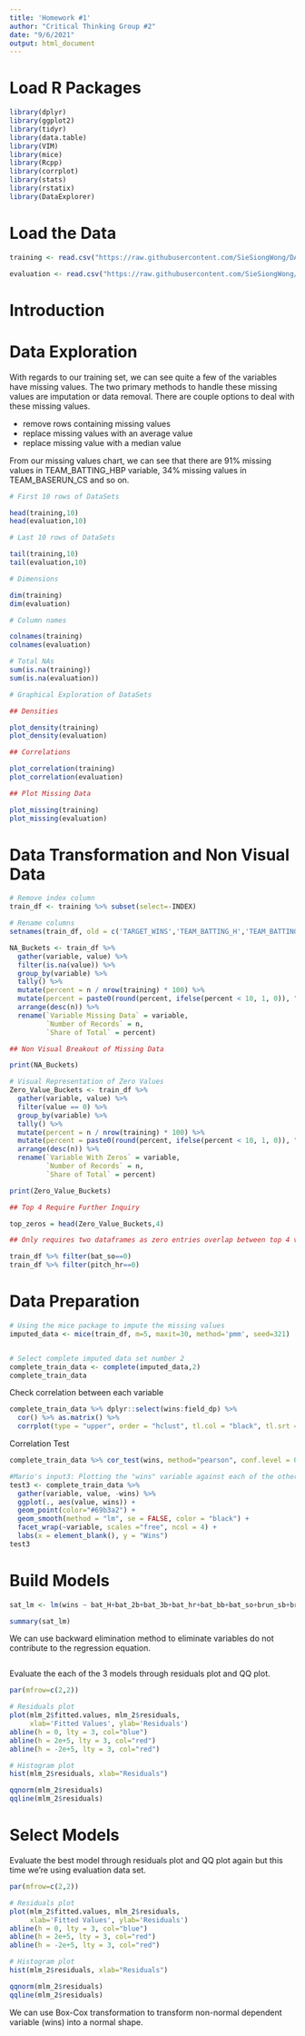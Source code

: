 ---
title: 'Homework #1'
author: "Critical Thinking Group #2"
date: "9/6/2021"
output: html_document
---

# Load R Packages

```{r Libraries}

library(dplyr)
library(ggplot2)
library(tidyr)
library(data.table)
library(VIM)
library(mice)
library(Rcpp)
library(corrplot)
library(stats)
library(rstatix)
library(DataExplorer)

```

# Load the Data

```{r Data Importation}

training <- read.csv("https://raw.githubusercontent.com/SieSiongWong/DATA-621/main/HW1/moneyball-training-data.csv", header=TRUE, sep=",")

evaluation <- read.csv("https://raw.githubusercontent.com/SieSiongWong/DATA-621/main/HW1/moneyball-evaluation-data.csv", header=TRUE, sep=",")

```

# Introduction



# Data Exploration

With regards to our training set, we can see quite a few of the variables have missing values. The two primary methods to handle these missing values are imputation or data removal.  There are couple options to deal with these missing values.

- remove rows containing missing values
- replace missing values with an average value
- replace missing value with a median value

From our missing values chart, we can see that there are 91% missing values in TEAM_BATTING_HBP variable, 34% missing values in TEAM_BASERUN_CS and so on.

```{r Data Exploration}

# First 10 rows of DataSets

head(training,10)
head(evaluation,10)

# Last 10 rows of DataSets

tail(training,10)
tail(evaluation,10)

# Dimensions

dim(training)
dim(evaluation)

# Column names

colnames(training)
colnames(evaluation)

# Total NAs
sum(is.na(training))
sum(is.na(evaluation))

# Graphical Exploration of DataSets

## Densities

plot_density(training)
plot_density(evaluation)

## Correlations

plot_correlation(training)
plot_correlation(evaluation)

## Plot Missing Data

plot_missing(training)
plot_missing(evaluation)


```


# Data Transformation and Non Visual Data

```{r Data Transformation}

# Remove index column
train_df <- training %>% subset(select=-INDEX)

# Rename columns
setnames(train_df, old = c('TARGET_WINS','TEAM_BATTING_H','TEAM_BATTING_2B','TEAM_BATTING_3B','TEAM_BATTING_HR','TEAM_BATTING_BB','TEAM_BATTING_SO','TEAM_BASERUN_SB','TEAM_BASERUN_CS','TEAM_BATTING_HBP','TEAM_PITCHING_H','TEAM_PITCHING_HR','TEAM_PITCHING_BB','TEAM_PITCHING_SO','TEAM_FIELDING_E','TEAM_FIELDING_DP'), new = c('wins','bat_H','bat_2b','bat_3b','bat_hr','bat_bb','bat_so','brun_sb','brun_cs','bat_hbp','pitch_h','pitch_hr','picth_bb','pitch_so','field_e','field_dp'))

```


```{r Non Visual Representation of NAs}
NA_Buckets <- train_df %>% 
  gather(variable, value) %>%
  filter(is.na(value)) %>%
  group_by(variable) %>%
  tally() %>%
  mutate(percent = n / nrow(training) * 100) %>%
  mutate(percent = paste0(round(percent, ifelse(percent < 10, 1, 0)), "%")) %>%
  arrange(desc(n)) %>%
  rename(`Variable Missing Data` = variable,
         `Number of Records` = n,
         `Share of Total` = percent)

## Non Visual Breakout of Missing Data

print(NA_Buckets)

# Visual Representation of Zero Values
Zero_Value_Buckets <- train_df %>% 
  gather(variable, value) %>%
  filter(value == 0) %>%
  group_by(variable) %>%
  tally() %>%
  mutate(percent = n / nrow(training) * 100) %>%
  mutate(percent = paste0(round(percent, ifelse(percent < 10, 1, 0)), "%")) %>%
  arrange(desc(n)) %>%
  rename(`Variable With Zeros` = variable,
         `Number of Records` = n,
         `Share of Total` = percent)

print(Zero_Value_Buckets)

## Top 4 Require Further Inquiry

top_zeros = head(Zero_Value_Buckets,4)

## Only requires two dataframes as zero entries overlap between top 4 variables

train_df %>% filter(bat_so==0)
train_df %>% filter(pitch_hr==0)

```

# Data Preparation

```{r Data Preparation}

# Using the mice package to impute the missing values
imputed_data <- mice(train_df, m=5, maxit=30, method='pmm', seed=321)


# Select complete imputed data set number 2
complete_train_data <- complete(imputed_data,2)
complete_train_data

```

Check correlation between each variable

```{r}

complete_train_data %>% dplyr::select(wins:field_dp) %>% 
  cor() %>% as.matrix() %>% 
  corrplot(type = "upper", order = "hclust", tl.col = "black", tl.srt = 45)

```
Correlation Test

```{r}

complete_train_data %>% cor_test(wins, method="pearson", conf.level = 0.95)

```

```{r}
#Mario's input3: Plotting the "wins" variable against each of the other variables, and drawing a best fit line through the plot also helps us visualize the relationship that exists between the response variable in respect to each individual explanatory variable.
test3 <- complete_train_data %>%
  gather(variable, value, -wins) %>%
  ggplot(., aes(value, wins)) + 
  geom_point(color="#69b3a2") + 
  geom_smooth(method = "lm", se = FALSE, color = "black") + 
  facet_wrap(~variable, scales ="free", ncol = 4) +
  labs(x = element_blank(), y = "Wins")
test3
```

# Build Models


```{r}

sat_lm <- lm(wins ~ bat_H+bat_2b+bat_3b+bat_hr+bat_bb+bat_so+brun_sb+brun_cs+bat_hbp+pitch_h+pitch_hr+picth_bb+pitch_so+field_e+field_dp, data = complete_train_data)

summary(sat_lm)


```

We can use backward elimination method to eliminate variables do not contribute to the regression equation.

```{r}




```


Evaluate the each of the 3 models through residuals plot and QQ plot.

```{r}

par(mfrow=c(2,2))

# Residuals plot
plot(mlm_2$fitted.values, mlm_2$residuals, 
     xlab='Fitted Values', ylab='Residuals')
abline(h = 0, lty = 3, col="blue")
abline(h = 2e+5, lty = 3, col="red")
abline(h = -2e+5, lty = 3, col="red")

# Histogram plot
hist(mlm_2$residuals, xlab="Residuals")

qqnorm(mlm_2$residuals)
qqline(mlm_2$residuals)

```


# Select Models


Evaluate the best model through residuals plot and QQ plot again but this time we're using evaluation data set. 

```{r}

par(mfrow=c(2,2))

# Residuals plot
plot(mlm_2$fitted.values, mlm_2$residuals, 
     xlab='Fitted Values', ylab='Residuals')
abline(h = 0, lty = 3, col="blue")
abline(h = 2e+5, lty = 3, col="red")
abline(h = -2e+5, lty = 3, col="red")

# Histogram plot
hist(mlm_2$residuals, xlab="Residuals")

qqnorm(mlm_2$residuals)
qqline(mlm_2$residuals)

```

We can use Box-Cox transformation to transform non-normal dependent variable (wins) into a normal shape.

```{r}



```
